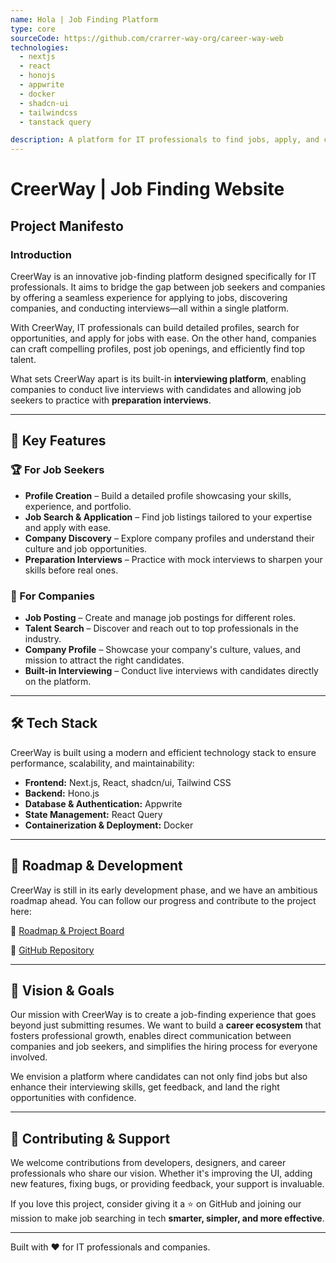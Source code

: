```yaml
---
name: Hola | Job Finding Platform
type: core
sourceCode: https://github.com/crarrer-way-org/career-way-web
technologies:
  - nextjs
  - react
  - honojs
  - appwrite
  - docker
  - shadcn-ui
  - tailwindcss
  - tanstack query

description: A platform for IT professionals to find jobs, apply, and conduct interviews via online calls. It has two parts, one for job seekers to browse and apply, and another for companies to post jobs, manage profiles, and more.
---
```


# CreerWay | Job Finding Website

## Project Manifesto

### Introduction
CreerWay is an innovative job-finding platform designed specifically for IT professionals. It aims to bridge the gap between job seekers and companies by offering a seamless experience for applying to jobs, discovering companies, and conducting interviews—all within a single platform.

With CreerWay, IT professionals can build detailed profiles, search for opportunities, and apply for jobs with ease. On the other hand, companies can craft compelling profiles, post job openings, and efficiently find top talent.

What sets CreerWay apart is its built-in **interviewing platform**, enabling companies to conduct live interviews with candidates and allowing job seekers to practice with **preparation interviews**.

---

## 🌟 Key Features
### 🏆 For Job Seekers
- **Profile Creation** – Build a detailed profile showcasing your skills, experience, and portfolio.
- **Job Search & Application** – Find job listings tailored to your expertise and apply with ease.
- **Company Discovery** – Explore company profiles and understand their culture and job opportunities.
- **Preparation Interviews** – Practice with mock interviews to sharpen your skills before real ones.

### 🏢 For Companies
- **Job Posting** – Create and manage job postings for different roles.
- **Talent Search** – Discover and reach out to top professionals in the industry.
- **Company Profile** – Showcase your company's culture, values, and mission to attract the right candidates.
- **Built-in Interviewing** – Conduct live interviews with candidates directly on the platform.

---

## 🛠 Tech Stack
CreerWay is built using a modern and efficient technology stack to ensure performance, scalability, and maintainability:

- **Frontend:** Next.js, React, shadcn/ui, Tailwind CSS
- **Backend:** Hono.js
- **Database & Authentication:** Appwrite
- **State Management:** React Query
- **Containerization & Deployment:** Docker

---

## 🚀 Roadmap & Development
CreerWay is still in its early development phase, and we have an ambitious roadmap ahead. You can follow our progress and contribute to the project here:

🔗 [Roadmap & Project Board](https://github.com/orgs/crarrer-way-org/projects/1/views/1)

🔗 [GitHub Repository](https://github.com/crarrer-way-org/career-way-web)

---

## 🎯 Vision & Goals
Our mission with CreerWay is to create a job-finding experience that goes beyond just submitting resumes. We want to build a **career ecosystem** that fosters professional growth, enables direct communication between companies and job seekers, and simplifies the hiring process for everyone involved.

We envision a platform where candidates can not only find jobs but also enhance their interviewing skills, get feedback, and land the right opportunities with confidence.

---

## 🤝 Contributing & Support
We welcome contributions from developers, designers, and career professionals who share our vision. Whether it's improving the UI, adding new features, fixing bugs, or providing feedback, your support is invaluable.

If you love this project, consider giving it a ⭐ on GitHub and joining our mission to make job searching in tech **smarter, simpler, and more effective**.

---

Built with ❤️ for IT professionals and companies.

